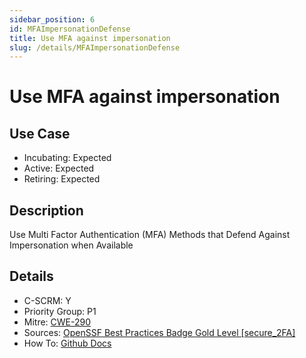 ```yaml
---
sidebar_position: 6
id: MFAImpersonationDefense
title: Use MFA against impersonation
slug: /details/MFAImpersonationDefense
---
```


# Use MFA against impersonation

## Use Case

- Incubating: Expected
- Active: Expected
- Retiring: Expected

## Description

Use Multi Factor Authentication (MFA) Methods that Defend Against Impersonation when Available 

## Details

- C-SCRM: Y
- Priority Group: P1
- Mitre: [CWE-290](https://cwe.mitre.org/data/definitions/290.html)
- Sources: [OpenSSF Best Practices Badge Gold Level [secure_2FA]](https://www.bestpractices.dev/en/criteria/2#2.secure_2FA)
- How To: [Github Docs](https://docs.github.com/en/authentication/securing-your-account-with-two-factor-authentication-2fa)

